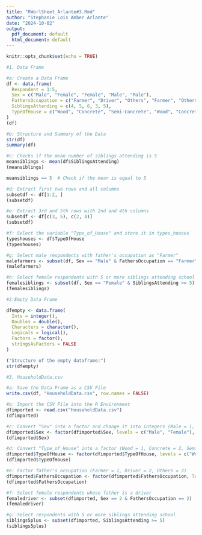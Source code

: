 ```yaml
---
title: "RWorlSheet_Arlante#3.Rmd"
author: "Stephanie Lois Amber Arlante"
date: "2024-10-02"
output:
  pdf_document: default
  html_document: default
---
```


```r
knitr::opts_chunk$set(echo = TRUE)
```
```r
#1. Data Frame 

#a: Create a Data Frame
df <- data.frame(
  Respondent = 1:5,
  Sex = c("Male", "Female", "Female", "Male", "Male"),
  FathersOccupation = c("Farmer", "Driver", "Others", "Farmer", "Others"),
  SiblingsAttending = c(4, 5, 6, 3, 5),
  TypeOfHouse = c("Wood", "Concrete", "Semi-Concrete", "Wood", "Concrete")
)
(df)
```

```r
#b: Structure and Summary of the Data
str(df)
summary(df)
```

```r
#c: Checks if the mean number of siblings attending is 5
meansiblings <- mean(df$SiblingsAttending)
(meansiblings)

meansiblings == 5  # Check if the mean is equal to 5
```

```r
#d: Extract first two rows and all columns
subsetdf <- df[1:2, ]
(subsetdf)
```

```r
#e: Extract 3rd and 5th rows with 2nd and 4th columns
subsetdf <- df[c(3, 5), c(2, 4)]
(subsetdf)
```

```r
#f: Select the variable "Type_of_House" and store it in types_houses
typeshouses <- df$TypeOfHouse
(typeshouses)
```

```r
#g: Select male respondents with father's occupation as "Farmer"
malefarmers <- subset(df, Sex == "Male" & FathersOccupation == "Farmer")
(malefarmers)
```

```r
#h: Select female respondents with 5 or more siblings attending school
femalesiblings <- subset(df, Sex == "Female" & SiblingsAttending >= 5)
(femalesiblings)
```

```r
#2:Empty Data Frame

dfempty <- data.frame(
  Ints = integer(),
  Doubles = double(),
  Characters = character(),
  Logicals = logical(),
  Factors = factor(),
  stringsAsFactors = FALSE
)

("Structure of the empty dataframe:")
str(dfempty)
```

```r
#3. HouseholdData.csv

#a: Save the Data Frame as a CSV File
write.csv(df, "HouseholdData.csv", row.names = FALSE)
```

```r
#b: Import the CSV File into the R Environment
dfimported <- read.csv("HouseholdData.csv")
(dfimported)
```

```r
#c: Convert "Sex" into a factor and change it into integers (Male = 1, Female = 2)
dfimported$Sex <- factor(dfimported$Sex, levels = c("Male", "Female"), labels = c(1, 2))
(dfimported$Sex)
```

```r
#d: Convert "Type_of_House" into a factor (Wood = 1, Concrete = 2, Semi-Concrete = 3)
dfimported$TypeOfHouse <- factor(dfimported$TypeOfHouse, levels = c("Wood", "Concrete", "Semi-Concrete"), labels = c(1, 2, 3))
(dfimported$TypeOfHouse)
```

```r
#e: Factor father's occupation (Farmer = 1, Driver = 2, Others = 3)
dfimported$FathersOccupation <- factor(dfimported$FathersOccupation, levels = c("Farmer", "Driver", "Others"), labels = c(1, 2, 3))
(dfimported$FathersOccupation)
```

```r
#f: Select female respondents whose father is a driver
femaledriver <- subset(dfimported, Sex == 2 & FathersOccupation == 2)
(femaledriver)
```

```r
#g: Select respondents with 5 or more siblings attending school
siblings5plus <- subset(dfimported, SiblingsAttending >= 5)
(siblings5plus)
```
